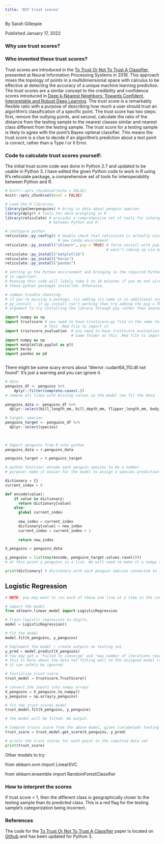```yaml
---
title: 'DIY trust scores'
---
```

By Sarah Gillespie
 
Published January 17, 2022

### Why use trust scores?

### Who invented these trust scores?

Trust scores are introduced in the [To Trust Or Not To Trust A Classifier](https://arxiv.org/pdf/1805.11783.pdf), presented at Neural Information Processing Systems in 2018. This approach mixes the topology of points in a multidimensional space with calculus to be effective at detecting the accuracy of a unique machine learning prediction. The trust scores are a similar concept to the credibility and confidence scores introduced in [Deep k-Nearest Neighbors: Towards Confident, Interpretable and Robust Deep Learning](https://arxiv.org/pdf/1803.04765.pdf). The trust score is a remarkably flexible ratio with a purpose of describing how much a user should trust an algorithm's classification of a specific point. The trust score has two steps: first, remove the outlying points, and second, calculate the ratio of the distance from the testing sample to the nearest classes similar and nearest class different from the testing sample. The trust score for a testing sample is likely to agree with the point's Bayes-optimal classifier. This means the trust score is a clue to decide if an algorithm's prediction about a test point is correct, rather than a Type I or II Error. 


### Code to calculate trust scores yourself:

The initial trust score code was done in Python 2.7 and updated to be usable in Python 3. I have edited the given Python code to work in R using R's reticulate package, a comprehensive set of tools for interoperability between Python and R.

```r
# knitr::opts_chunk$set(echo = FALSE)
knitr::opts_chunk$set(eval = FALSE)

```


```r

# Load the R libraries
library(palmerpenguins) # bring in data about penguin species
library(dplyr) # tools for data wrangling in R
library(reticulate) # provides a comprehensive set of tools for interoperability 
                    # between Python and R.

```


```r
# configure python
reticulate::py_config() # Double check that reticulate is actually using your 
                        # new conda environment.
reticulate::py_install("sklearn", pip = TRUE) # force install with pip. sklearn
                                              # wasn't coming up via anaconda.
reticulate::py_install("matplotlib")
reticulate::py_install("keras")
reticulate::py_install("pandas")

# setting up the Python environment and bringing in the required Python packages 
# is important.
# Running this code will likely take 5 to 10 minutes if you do not already have
# these python packages installed. Otherwise, 

# common trouble shooting:
# if you're missing a package, try adding its name in an additional argument of 
# py_install . if py_install isn't working then try adding the pip = TRUE
# argument to try installing the library through pip rather than anaconda.
```

```python
import numpy as np
import trustscore # you need to have trustscore.py file in the same folder as 
                  # this .Rmd file to import it
import trustscore_evaluation  # you need to have trustscore_evaluation.py in the 
                              # same folder as this .Rmd file to import it
import numpy as np
import matplotlib.pyplot as plt
import keras
import pandas as pd



```

There might be some scary errors about "dlerror: cudart64_110.dll not found". It's just a warning and you can ignore it.

```r

# data
penguins_df <- penguins %>%
    dplyr::filter(complete.cases(.))
# remove all lines with missing values so the model can fit the data
 
penguins_data <- penguins_df %>%
  dplyr::select(bill_length_mm, bill_depth_mm, flipper_length_mm, body_mass_g)

# target: species
penguins_target <- penguins_df %>%
  dplyr::select(species)
  
  
```


```python
# Import penguins from R into python
penguins_data = r.penguins_data

penguins_target = r.penguins_target

# python function: encode each penguin species to be a number.
# purpose: make it easier for the model to assign a species prediction and its trust score

dictionary = {}
current_index = 0

def encode(value):
    if value in dictionary:
      return dictionary[value]
    else:
      global current_index
      
      new_index = current_index
      dictionary[value] = new_index
      current_index = current_index + 1
      
      return new_index

X_penguins = penguins_data

y_penguins = list(map(encode, penguins_target.values.ravel()))
# at this point y_penguins is a list. We will need to make it a numpy array later.

print(dictionary) # dictionary with each penguin species connected to its assigned number
```

## Logistic Regression

```python

# NOTE: you may want to run each of these one line at a time in the console.

# import the model
from sklearn.linear_model import LogisticRegression

# Train logistic regression on digits.
model = LogisticRegression()

# fit the model
model.fit(X_penguins, y_penguins)

# Implement the model / create outputs on testing set.
y_pred = model.predict(X_penguins)
# You may get a "failed to converge" and "max number of iterations reached" warning
# this is more about the data not fitting well to the assigned model rather than a tech issue.
# it can safely be ignored.

# Initialize trust score.
trust_model = trustscore.TrustScore()

# convert the inputs into numpy arrays
X_penguins = X_penguins.to_numpy()
y_penguins = np.array(y_penguins)

# fit the trust scores model
trust_model.fit(X_penguins, y_penguins)

# the model will be fitted. No output.
```

```python

# Compute trusts score from the above model, given (unlabeled) testing examples and (hard) model predictions.
trust_score = trust_model.get_score(X_penguins, y_pred)

# prints the trust scores for each point in the inputted data set
print(trust_score)

```


Other models to try:

from sklearn.svm import LinearSVC

from sklearn.ensemble import RandomForestClassifier


### How to interpret the scores

If trust score > 1, then the different class is geographically closer to the testing sample than its predicted class. This is a red flag for the testing sample's categorization being incorrect.

### References

The code for the [To Trust Or Not To Trust A Classifier](https://arxiv.org/pdf/1805.11783.pdf) paper is located on [Github](https://github.com/google/TrustScore) and has been updated for Python 3.
